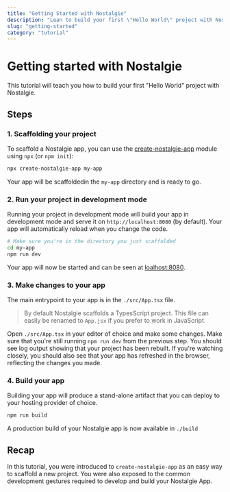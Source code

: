 ```yaml
---
title: "Getting Started with Nostalgie"
description: "Lean to build your first \"Hello World\" project with Nostalgie."
slug: "getting-started"
category: "tutorial"
---
```


# Getting started with Nostalgie

This tutorial will teach you how to build your first "Hello World" project with Nostalgie.

## Steps

### 1. Scaffolding your project

To scaffold a Nostalgie app, you can use the [create-nostalgie-app](https://npm.im/create-nostalgie-app) module using `npx` (or `npm init`):

```sh
npx create-nostalgie-app my-app
```

Your app will be scaffoldedin the `my-app` directory and is ready to go.

### 2. Run your project in development mode

Running your project in development mode will build your app in development mode and serve it on `http://localhost:8080` (by default). Your app will automatically reload when you change the code.

```sh
# Make sure you're in the directory you just scaffolded
cd my-app
npm run dev
```

Your app will now be started and can be seen at [loalhost:8080](http://localhost:8080).

### 3. Make changes to your app

The main entrypoint to your app is in the `./src/App.tsx` file.

> By default Nostalgie scaffolds a TypesScript project. This file can easily be renamed to `App.jsx` if you prefer to work in JavaScript.

Open `./src/App.tsx` in your editor of choice and make some changes. Make sure that you're still running `npm run dev` from the previous step. You should see log output showing that your project has been rebuilt. If you're watching closely, you should also see that your app has refreshed in the browser, reflecting the changes you made.

### 4. Build your app

Building your app will produce a stand-alone artifact that you can deploy to your hosting provider of choice.

```sh
npm run build
```

A production build of your Nostalgie app is now available in `./build`

## Recap

In this tutorial, you were introduced to `create-nostalgie-app` as an easy way to scaffold a new project. You were also exposed to the common development gestures required to develop and build your Nostalgie App.